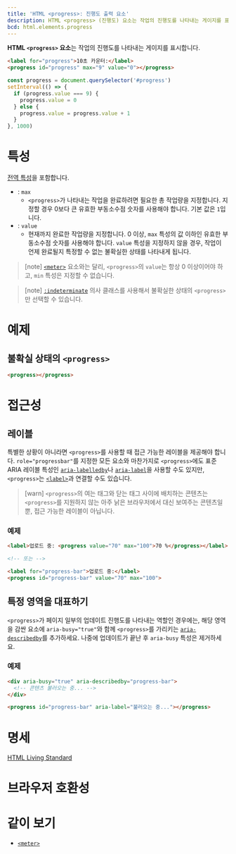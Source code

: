 ```yaml
---
title: 'HTML <progress>: 진행도 출력 요소'
description: HTML <progress> (진행도) 요소는 작업의 진행도를 나타내는 게이지를 표시합니다.
bcd: html.elements.progress
---
```


**HTML `<progress>` 요소**는 작업의 진행도를 나타내는 게이지를 표시합니다.

```html hidden name=demo
<label for="progress">10초 카운터:</label>
<progress id="progress" max="9" value="0"></progress>
```

```js hidden name=demo
const progress = document.querySelector('#progress')
setInterval(() => {
  if (progress.value === 9) {
    progress.value = 0
  } else {
    progress.value = progress.value + 1
  }
}, 1000)
```

<LiveExample height={240} lang="html" name="demo" />

# 특성

[전역 특성](/docs/Web/HTML/Global_attributes)을 포함합니다.

- : `max`
  - `<progress>`가 나타내는 작업을 완료하려면 필요한 총 작업량을 지정합니다. 지정할 경우 0보다 큰 유효한 부동소수점 숫자를 사용해야 합니다. 기본 값은 `1`입니다.
- : `value`
  - 현재까지 완료한 작업량을 지정합니다. 0 이상, `max` 특성의 값 이하인 유효한 부동소수점 숫자를 사용해야 합니다. `value` 특성을 지정하지 않을 경우, 작업이 언제 완료될지 특정할 수 없는 불확실한 상태를 나타내게 됩니다.

> [note] [`<meter>`](./meter) 요소와는 달리, `<progress>`의 `value`는 항상 0 이상이어야 하고, `min` 특성은 지정할 수 없습니다.

> [note] [`:indeterminate`](https://developer.mozilla.org/en-US/docs/Web/CSS/:indeterminate) 의사 클래스를 사용해서 불확실한 상태의 `<progress>`만 선택할 수 있습니다.

# 예제

## 불확실 상태의 `<progress>`

```html hidden name=indeterminate
<progress></progress>
```

<LiveExample height={80} name="indeterminate" />

# 접근성

## 레이블

특별한 상황이 아니라면 `<progress>`를 사용할 때 접근 가능한 레이블을 제공해야 합니다. `role="progressbar"`를 지정한 모든 요소와 마찬가지로 `<progress>`에도 표준 ARIA 레이블 특성인 [`aria-labelledby`](https://developer.mozilla.org/en-US/docs/Web/Accessibility/ARIA/Attributes/aria-labelledby)나 [`aria-label`](https://developer.mozilla.org/en-US/docs/Web/Accessibility/ARIA/Attributes/aria-label)을 사용할 수도 있지만, `<progress>`는 [`<label>`](./label)과 연결할 수도 있습니다.

> [warn] `<progress>`의 여는 태그와 닫는 태그 사이에 배치하는 콘텐츠는 `<progress>`를 지원하지 않는 아주 낡은 브라우저에서 대신 보여주는 콘텐츠일 뿐, 접근 가능한 레이블이 아닙니다.

### 예제

```html
<label>업로드 중: <progress value="70" max="100">70 %</progress></label>

<!-- 또는 -->

<label for="progress-bar">업로드 중:</label>
<progress id="progress-bar" value="70" max="100">
```

## 특정 영역을 대표하기

`<progress>`가 페이지 일부의 업데이트 진행도를 나타내는 역할인 경우에는, 해당 영역을 감싼 요소에 `aria-busy="true"`와 함께 `<progress>`를 가리키는 [`aria-describedby`]()를 추가하세요. 나중에 업데이트가 끝난 후 `aria-busy` 특성은 제거하세요.

### 예제

```html
<div aria-busy="true" aria-describedby="progress-bar">
  <!-- 콘텐츠 불러오는 중... -->
</div>

<progress id="progress-bar" aria-label="불러오는 중..."></progress>
```

# 명세

[HTML Living Standard](https://html.spec.whatwg.org/multipage/form-elements.html#the-progress-element)

# 브라우저 호환성

<BrowserCompat data={props.bcd} />

# 같이 보기

- [`<meter>`](./meter)
